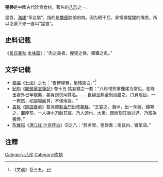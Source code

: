 '''猩唇'''是中國古代珍贵食材，著名的[[八珍|八珍]]之一。

猩唇，[[滿語|滿語]]“罕达堪”，指的是[[麋鹿|麋鹿]]脸部的肉。因为晒干后，非常像猩猩的嘴唇，所以沿袭下来一直叫“猩唇”。

== 史料记载 ==
《[[呂氏春秋|呂氏春秋]]·[[本味篇|本味篇]]》：“肉之美者，猩猩之唇，獾獾之炙。”

==文学记载==

*[[張協|張協]]《[[七命|七命]]》之七：“鷰髀猩脣，髦残象白。”<ref>《文選》卷三五。</ref>
*[[紀昀|紀昀]]《[[閱微草堂筆記|閱微草堂筆記]]》·卷十五·姑妄聽之一載："八珍惟熊掌鹿尾为常见，驼峰出塞外已罕覯矣，猩脣则仅闻其名。......自額至頦全剝而腊之，口鼻眉目，一一宛然，如戲場面具，不僅兩唇。"
*[[袁枚|袁枚]]《[[s:随园食单|随园食单]]》載侍郎[[劉金門|劉金門]]出使[[朝鮮|朝鮮]]，“王宴之。酒半，出一朱盤，錦冪之，置座前，一人持小刀啟其冪，乃人頭也，大驚。既而割其唇以進，乃知為猩唇。”
*[[陈维崧|陈维崧]]《[[满江红·汴京怀古|满江红·汴京怀古]]》词之八：“西务里，猩唇煮；南瓦内，鸞笙语。”

==注釋==
{{reflist}}
[[Category:八珍|Category:八珍]]
[[Category:肉類|Category:肉類]]